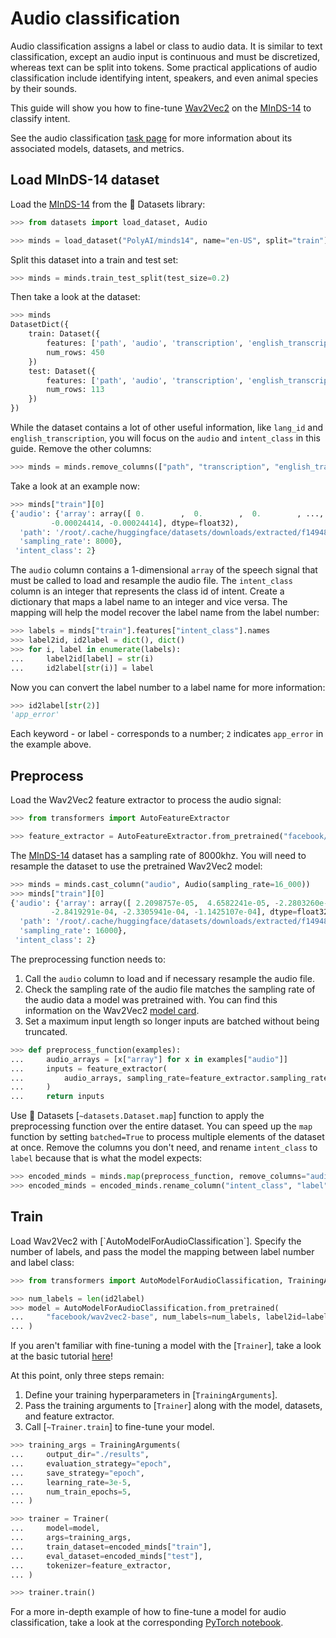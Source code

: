 <!--Copyright 2022 The HuggingFace Team. All rights reserved.

Licensed under the Apache License, Version 2.0 (the "License"); you may not use this file except in compliance with
the License. You may obtain a copy of the License at

http://www.apache.org/licenses/LICENSE-2.0

Unless required by applicable law or agreed to in writing, software distributed under the License is distributed on
an "AS IS" BASIS, WITHOUT WARRANTIES OR CONDITIONS OF ANY KIND, either express or implied. See the License for the
specific language governing permissions and limitations under the License.
-->

# Audio classification

<Youtube id="KWwzcmG98Ds"/>

Audio classification assigns a label or class to audio data. It is similar to text classification, except an audio input is continuous and must be discretized, whereas text can be split into tokens. Some practical applications of audio classification include identifying intent, speakers, and even animal species by their sounds.

This guide will show you how to fine-tune [Wav2Vec2](https://huggingface.co/facebook/wav2vec2-base) on the [MInDS-14](https://huggingface.co/datasets/PolyAI/minds14) to classify intent.

<Tip>

See the audio classification [task page](https://huggingface.co/tasks/audio-classification) for more information about its associated models, datasets, and metrics.

</Tip>

## Load MInDS-14 dataset

Load the [MInDS-14](https://huggingface.co/datasets/PolyAI/minds14) from the 🤗 Datasets library:

```py
>>> from datasets import load_dataset, Audio

>>> minds = load_dataset("PolyAI/minds14", name="en-US", split="train")
```

Split this dataset into a train and test set:

```py
>>> minds = minds.train_test_split(test_size=0.2)
```

Then take a look at the dataset:

```py
>>> minds
DatasetDict({
    train: Dataset({
        features: ['path', 'audio', 'transcription', 'english_transcription', 'intent_class', 'lang_id'],
        num_rows: 450
    })
    test: Dataset({
        features: ['path', 'audio', 'transcription', 'english_transcription', 'intent_class', 'lang_id'],
        num_rows: 113
    })
})
```

While the dataset contains a lot of other useful information, like `lang_id` and `english_transcription`, you will focus on the `audio` and `intent_class` in this guide. Remove the other columns:

```py
>>> minds = minds.remove_columns(["path", "transcription", "english_transcription", "lang_id"])
```

Take a look at an example now:

```py
>>> minds["train"][0]
{'audio': {'array': array([ 0.        ,  0.        ,  0.        , ..., -0.00048828,
         -0.00024414, -0.00024414], dtype=float32),
  'path': '/root/.cache/huggingface/datasets/downloads/extracted/f14948e0e84be638dd7943ac36518a4cf3324e8b7aa331c5ab11541518e9368c/en-US~APP_ERROR/602b9a5fbb1e6d0fbce91f52.wav',
  'sampling_rate': 8000},
 'intent_class': 2}
```

The `audio` column contains a 1-dimensional `array` of the speech signal that must be called to load and resample the audio file. The `intent_class` column is an integer that represents the class id of intent. Create a dictionary that maps a label name to an integer and vice versa. The mapping will help the model recover the label name from the label number:

```py
>>> labels = minds["train"].features["intent_class"].names
>>> label2id, id2label = dict(), dict()
>>> for i, label in enumerate(labels):
...     label2id[label] = str(i)
...     id2label[str(i)] = label
```

Now you can convert the label number to a label name for more information:

```py
>>> id2label[str(2)]
'app_error'
```

Each keyword - or label - corresponds to a number; `2` indicates `app_error` in the example above.

## Preprocess

Load the Wav2Vec2 feature extractor to process the audio signal:

```py
>>> from transformers import AutoFeatureExtractor

>>> feature_extractor = AutoFeatureExtractor.from_pretrained("facebook/wav2vec2-base")
```

The [MInDS-14](https://huggingface.co/datasets/PolyAI/minds14) dataset has a sampling rate of 8000khz. You will need to resample the dataset to use the pretrained Wav2Vec2 model:

```py
>>> minds = minds.cast_column("audio", Audio(sampling_rate=16_000))
>>> minds["train"][0]
{'audio': {'array': array([ 2.2098757e-05,  4.6582241e-05, -2.2803260e-05, ...,
         -2.8419291e-04, -2.3305941e-04, -1.1425107e-04], dtype=float32),
  'path': '/root/.cache/huggingface/datasets/downloads/extracted/f14948e0e84be638dd7943ac36518a4cf3324e8b7aa331c5ab11541518e9368c/en-US~APP_ERROR/602b9a5fbb1e6d0fbce91f52.wav',
  'sampling_rate': 16000},
 'intent_class': 2}
```

The preprocessing function needs to:

1. Call the `audio` column to load and if necessary resample the audio file.
2. Check the sampling rate of the audio file matches the sampling rate of the audio data a model was pretrained with. You can find this information on the Wav2Vec2 [model card]((https://huggingface.co/facebook/wav2vec2-base)).
3. Set a maximum input length so longer inputs are batched without being truncated.

```py
>>> def preprocess_function(examples):
...     audio_arrays = [x["array"] for x in examples["audio"]]
...     inputs = feature_extractor(
...         audio_arrays, sampling_rate=feature_extractor.sampling_rate, max_length=16000, truncation=True
...     )
...     return inputs
```

Use 🤗 Datasets [`~datasets.Dataset.map`] function to apply the preprocessing function over the entire dataset. You can speed up the `map` function by setting `batched=True` to process multiple elements of the dataset at once. Remove the columns you don't need, and rename `intent_class` to `label` because that is what the model expects:

```py
>>> encoded_minds = minds.map(preprocess_function, remove_columns="audio", batched=True)
>>> encoded_minds = encoded_minds.rename_column("intent_class", "label")
```

## Train

<frameworkcontent>
<pt>
Load Wav2Vec2 with [`AutoModelForAudioClassification`]. Specify the number of labels, and pass the model the mapping between label number and label class:

```py
>>> from transformers import AutoModelForAudioClassification, TrainingArguments, Trainer

>>> num_labels = len(id2label)
>>> model = AutoModelForAudioClassification.from_pretrained(
...     "facebook/wav2vec2-base", num_labels=num_labels, label2id=label2id, id2label=id2label
... )
```

<Tip>

If you aren't familiar with fine-tuning a model with the [`Trainer`], take a look at the basic tutorial [here](../training#finetune-with-trainer)!

</Tip>

At this point, only three steps remain:

1. Define your training hyperparameters in [`TrainingArguments`].
2. Pass the training arguments to [`Trainer`] along with the model, datasets, and feature extractor.
3. Call [`~Trainer.train`] to fine-tune your model.

```py
>>> training_args = TrainingArguments(
...     output_dir="./results",
...     evaluation_strategy="epoch",
...     save_strategy="epoch",
...     learning_rate=3e-5,
...     num_train_epochs=5,
... )

>>> trainer = Trainer(
...     model=model,
...     args=training_args,
...     train_dataset=encoded_minds["train"],
...     eval_dataset=encoded_minds["test"],
...     tokenizer=feature_extractor,
... )

>>> trainer.train()
```
</pt>
</frameworkcontent>

<Tip>

For a more in-depth example of how to fine-tune a model for audio classification, take a look at the corresponding [PyTorch notebook](https://colab.research.google.com/github/huggingface/notebooks/blob/main/examples/audio_classification.ipynb).

</Tip>